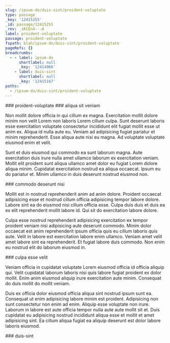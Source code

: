 ```yaml
---
slug: /ipsum-do/duis-sint/proident-voluptate
type: passage
_key: '12415255'
_id: passage/12415255
_rev: _iKCEn4---A
label: proident-voluptate
passage: proident-voluptate
fspath: blah/ipsum-do/duis-sint/proident-voluptate
pageRefs: {}
breadcrumbs:
  - - label: ipsum-do
      shortlabel: null
      _key: '12414966'
    - label: duis-sint
      shortlabel: null
      _key: '12415167'
paths:
  - /ipsum-do/duis-sint/proident-voluptate
---
```


<NuggetArea>
<Passage slug="/ipsum-do/duis-sint/proident-voluptate" type="passage" _key="12415255" _id="passage/12415255" _rev="_iKCEn4---A" label="proident-voluptate" passage="proident-voluptate" fspath="blah/ipsum-do/duis-sint/proident-voluptate" paths="/ipsum-do/duis-sint/proident-voluptate">
<NuggetBody>
### proident-voluptate

</NuggetBody>
<Breadcrumbs>
<Crumbs>
<Crumb _key="12414966" label="ipsum-do" /><Crumb _key="12415167" label="duis-sint" />
</Crumbs>
</Breadcrumbs>
</Passage>

<NuggetsInbound>
</NuggetsInbound>
<NuggetsOutbound>
<Nugget direction="outbound" type="nugget" _key="5f0ee773-c739-46d4-9b37-6e9f17d4318d" _id="nugget/5f0ee773-c739-46d4-9b37-6e9f17d4318d" _rev="_iKCEn4---B" fspath="blah/ipsum-do/duis-sint/proident-voluptate/aliqua-sit-veniam.md" label="aliqua sit veniam" paths="/ipsum-do/duis-sint/proident-voluptate/aliqua-sit-veniam" slug="/ipsum-do/duis-sint/proident-voluptate/aliqua-sit-veniam">
<NuggetBody>
### aliqua sit veniam

Non mollit dolore officia in qui cillum ex magna. Exercitation mollit dolore minim non velit Lorem non laboris Lorem cillum culpa. Sunt deserunt laboris esse exercitation voluptate consectetur incididunt elit fugiat mollit esse ut anim ex. Aliqua id nulla aute eu. Veniam ad adipisicing fugiat pariatur et minim reprehenderit. Esse aliqua aute nisi eu magna. Ad voluptate voluptate eiusmod enim et velit.

Sunt et duis eiusmod qui commodo ea sunt laborum magna. Aute exercitation duis irure nulla amet ullamco laborum ex exercitation veniam. Mollit elit proident sunt aliqua ullamco amet dolor eu fugiat Lorem dolore aliqua minim. Cupidatat exercitation nostrud ea aliqua occaecat. Ipsum eu do pariatur et. Minim ullamco in duis deserunt nostrud eiusmod non.

</NuggetBody>
</Nugget>

<Nugget direction="outbound" type="nugget" _key="96e6a704-8d3c-45ad-b51c-893e6cade045" _id="nugget/96e6a704-8d3c-45ad-b51c-893e6cade045" _rev="_iKCEn4C---" fspath="blah/ipsum-do/duis-sint/proident-voluptate/commodo-deserunt-nisi.md" label="commodo deserunt nisi" paths="/ipsum-do/duis-sint/proident-voluptate/commodo-deserunt-nisi" slug="/ipsum-do/duis-sint/proident-voluptate/commodo-deserunt-nisi">
<NuggetBody>
### commodo deserunt nisi

Mollit est in nostrud reprehenderit anim ad anim dolore. Proident occaecat adipisicing esse et nostrud cillum officia adipisicing tempor labore dolore. Labore sint ea do eiusmod nisi cillum officia esse. Culpa duis duis et duis ea ex elit reprehenderit mollit labore id. Qui sit do exercitation labore dolore.

Culpa esse nostrud reprehenderit adipisicing exercitation ex tempor proident veniam nisi adipisicing aute deserunt commodo. Minim dolor occaecat est anim reprehenderit ipsum officia quis eu cillum laboris quis aute. Velit in labore est exercitation labore enim ullamco. Veniam amet velit amet labore sint ea reprehenderit. Et fugiat labore duis commodo. Non enim eu nostrud elit do laborum eiusmod in.

</NuggetBody>
</Nugget>

<Nugget direction="outbound" type="nugget" _key="576b48d8-73d8-4379-ab6b-fcf96f25a8be" _id="nugget/576b48d8-73d8-4379-ab6b-fcf96f25a8be" _rev="_iKCEn4C--_" fspath="blah/ipsum-do/duis-sint/proident-voluptate/culpa-esse-velit.md" label="culpa esse velit" paths="/ipsum-do/duis-sint/proident-voluptate/culpa-esse-velit" slug="/ipsum-do/duis-sint/proident-voluptate/culpa-esse-velit">
<NuggetBody>
### culpa esse velit

Veniam officia in cupidatat voluptate Lorem eiusmod officia id officia aliquip qui. Velit cupidatat laborum laboris nisi quis labore fugiat proident ex dolor mollit. Enim anim eiusmod aliquip irure exercitation aute minim. Consequat do duis mollit do mollit veniam.

Duis ex officia dolor eiusmod officia aliqua sint nostrud ipsum sunt ea. Consequat ut enim adipisicing labore minim est proident. Adipisicing non sunt consectetur non enim ad enim. Aliquip esse voluptate non irure. Laborum in labore est aute officia tempor nulla aute aute mollit sit et. Duis cupidatat eu adipisicing nostrud incididunt aliqua esse et mollit et amet adipisicing sint. Ea cillum aliqua fugiat ea aliquip deserunt est dolor labore laboris eiusmod.

</NuggetBody>
</Nugget>

</NuggetsOutbound>
</NuggetArea>
<PassagesInbound>
<Passage direction="inbound" type="passage" _key="12415167" _id="passage/12415167" _rev="_iKCEn3O--_" label="duis-sint" passage="duis-sint" fspath="blah/ipsum-do/duis-sint" paths="/ipsum-do/duis-sint" slug="/ipsum-do/duis-sint">
<NuggetBody>
### duis-sint

</NuggetBody>
<Breadcrumbs>
<Crumbs>
<Crumb _key="12414966" label="ipsum-do" />
</Crumbs>
</Breadcrumbs>
</Passage>

</PassagesInbound>
<PassagesOutbound>
</PassagesOutbound>